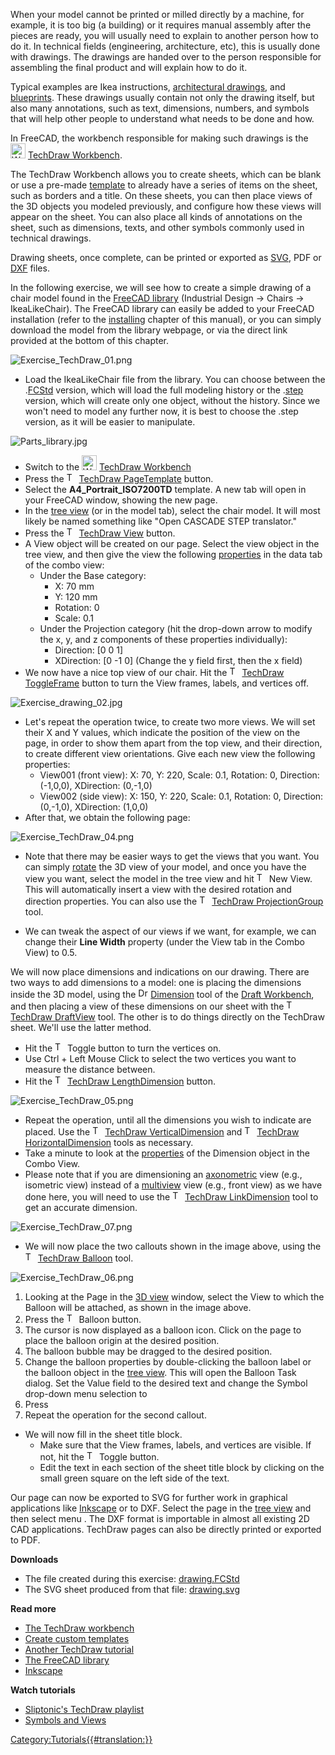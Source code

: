 <languages/>
<translate>

<!--T:28-->
{{Docnav
|[[Manual:Preparing models for 3D printing|Preparing models for 3D printing]]
|[[Manual:BIM modeling|BIM modeling]]
|[[Manual:Introduction|Manual start]]
|IconC=Crystal Clear manual.png
}}

</translate>
{{Manual:TOC}}
<translate>

<!--T:2-->
When your model cannot be printed or milled directly by a machine, for example, it is too big (a building) or it requires manual assembly after the pieces are ready, you will usually need to explain to another person how to do it. In technical fields (engineering, architecture, etc), this is usually done with drawings. The drawings are handed over to the person responsible for assembling the final product and will explain how to do it.

<!--T:3-->
Typical examples are Ikea instructions, [https://en.wikipedia.org/wiki/Architectural_drawing architectural drawings], and [https://en.wikipedia.org/wiki/Blueprint blueprints]. These drawings usually contain not only the drawing itself, but also many annotations, such as text, dimensions, numbers, and symbols that will help other people to understand what needs to be done and how.

<!--T:4-->
In FreeCAD, the workbench responsible for making such drawings is the [[Image:Workbench_TechDraw.svg|24px]] [[TechDraw_Workbench|TechDraw Workbench]]. 

<!--T:5-->
The TechDraw Workbench allows you to create sheets, which can be blank or use a pre-made [[TechDraw_Templates|template]] to already have a series of items on the sheet, such as borders and a title. On these sheets, you can then place views of the 3D objects you modeled previously, and configure how these views will appear on the sheet. You can also place all kinds of annotations on the sheet, such as dimensions, texts, and other symbols commonly used in technical drawings.

<!--T:6-->
Drawing sheets, once complete, can be printed or exported as [https://en.wikipedia.org/wiki/Scalable_Vector_Graphics SVG], PDF or [https://en.wikipedia.org/wiki/AutoCAD_DXF DXF] files.

<!--T:7-->
In the following exercise, we will see how to create a simple drawing of a chair model found in the [https://github.com/FreeCAD/FreeCAD-library FreeCAD library] (Industrial Design → Chairs → IkeaLikeChair). The FreeCAD library can easily be added to your FreeCAD installation (refer to the [[Manual:Installing|installing]] chapter of this manual), or you can simply download the model from the library webpage, or via the direct link provided at the bottom of this chapter.

</translate>
[[Image:Exercise_TechDraw_01.png]]
<translate>

<!--T:9-->
* Load the IkeaLikeChair file from the library. You can choose between the .[[File_Format_FCStd|FCStd]] version, which will load the full modeling history or the .[[STEP|step]] version, which will create only one object, without the history. Since we won't need to model any further now, it is best to choose the .step version, as it will be easier to manipulate.

</translate>
[[Image:Parts_library.jpg]]
<translate>

<!--T:11-->
* Switch to the [[Image:Workbench_TechDraw.svg|24px]] [[TechDraw_Workbench|TechDraw Workbench]]
* Press the [[Image:TechDraw_PageTemplate.svg|16px]] [[TechDraw_PageTemplate|TechDraw PageTemplate]] button.
* Select the '''A4_Portrait_ISO7200TD''' template. A new tab will open in your FreeCAD window, showing the new page.
* In the [[tree view]] (or in the model tab), select the chair model. It will most likely be named something like "Open CASCADE STEP translator."
* Press the [[Image:TechDraw_View.svg|16px]] [[TechDraw_View|TechDraw View]] button.
* A View object will be created on our page. Select the view object in the tree view, and then give the view the following [[TechDraw_View#Properties|properties]] in the data tab of the combo view:
**Under the Base category:
*** X: 70 mm
*** Y: 120 mm
*** Rotation: 0
*** Scale: 0.1
**Under the Projection category (hit the drop-down arrow to modify the x, y, and z components of these properties individually):
*** Direction: [0 0 1]
*** XDirection: [0 -1 0] (Change the y field first, then the x field)
* We now have a nice top view of our chair. Hit the [[Image:TechDraw_ToggleFrame.svg|16px]] [[TechDraw_ToggleFrame|TechDraw ToggleFrame]] button to turn the View frames, labels, and vertices off.

</translate>
[[Image:Exercise_drawing_02.jpg]]
<translate>

<!--T:12-->
* Let's repeat the operation twice, to create two more views. We will set their X and Y values, which indicate the position of the view on the page, in order to show them apart from the top view, and their direction, to create different view orientations. Give each new view the following properties:
** View001 (front view): X: 70, Y: 220, Scale: 0.1, Rotation: 0, Direction: (-1,0,0), XDirection: (0,-1,0)
** View002 (side view): X: 150, Y: 220, Scale: 0.1, Rotation: 0, Direction: (0,-1,0), XDirection: (1,0,0)
* After that, we obtain the following page:

</translate>
[[Image:Exercise_TechDraw_04.png]]
<translate>

<!--T:13-->
* Note that there may be easier ways to get the views that you want. You can simply [[Manual:Navigating in the 3D view|rotate]] the 3D view of your model, and once you have the view you want, select the model in the tree view and hit [[Image:TechDraw_View.svg|16px]] New View. This will automatically insert a view with the desired rotation and direction properties. You can also use the [[Image:TechDraw_ProjectionGroup.svg|16px]] [[TechDraw_ProjectionGroup|TechDraw ProjectionGroup]] tool.

<!--T:30-->
* We can tweak the aspect of our views if we want, for example, we can change their '''Line Width''' property (under the View tab in the Combo View) to 0.5.

<!--T:14-->
We will now place dimensions and indications on our drawing. There are two ways to add dimensions to a model: one is placing the dimensions inside the 3D model, using the [[Image:Draft_Dimension.svg|16px]] [[Draft_Dimension|Dimension]] tool of the [[Draft_Workbench|Draft Workbench]], and then placing a view of these dimensions on our sheet with the [[Image:TechDraw_DraftView.svg|16px]] [[TechDraw_DraftView|TechDraw DraftView]] tool. The other is to do things directly on the TechDraw sheet. We'll use the latter method.

<!--T:15-->
* Hit the [[Image:TechDraw_ToggleFrame.svg|16px]] Toggle button to turn the vertices on.
* Use Ctrl + Left Mouse Click to select the two vertices you want to measure the distance between.
* Hit the [[Image:TechDraw_LengthDimension.svg|16px]] [[TechDraw_LengthDimension|TechDraw LengthDimension]] button.

</translate>
[[Image:Exercise_TechDraw_05.png]]
<translate>

<!--T:19-->
* Repeat the operation, until all the dimensions you wish to indicate are placed. Use the [[Image:TechDraw_VerticalDimension.svg|16px]] [[TechDraw_VerticalDimension|TechDraw VerticalDimension]] and [[Image:TechDraw_HorizontalDimension.svg|16px]] [[TechDraw_HorizontalDimension|TechDraw HorizontalDimension]] tools as necessary. 
* Take a minute to look at the [[TechDraw_LengthDimension#Properties|properties]] of the Dimension object in the Combo View.
* Please note that if you are dimensioning an [https://en.wikipedia.org/wiki/Axonometric_projection axonometric] view (e.g., isometric view) instead of a [https://en.wikipedia.org/wiki/Multiview_projection multiview] view (e.g., front view) as we have done here, you will need to use the [[Image:TechDraw_LinkDimension.svg|16px]] [[TechDraw_LinkDimension|TechDraw LinkDimension]] tool to get an accurate dimension.

</translate>
[[Image:Exercise_TechDraw_07.png]]
<translate>

<!--T:35-->
* We will now place the two callouts shown in the image above, using the [[Image:TechDraw_Balloon.svg|16px]] [[TechDraw_Balloon|TechDraw Balloon]] tool.

</translate>
[[Image:Exercise_TechDraw_06.png]]
<translate>

<!--T:34-->
# Looking at the Page in the [[3D_view|3D view]] window, select the View to which the Balloon will be attached, as shown in the image above.
# Press the [[Image:TechDraw Balloon.svg|16px]] Balloon button.
# The cursor is now displayed as a balloon icon.  Click on the page to place the balloon origin at the desired position.
# The balloon bubble may be dragged to the desired position. 
# Change the balloon properties by double-clicking the balloon label or the balloon object in the [[Tree_view|tree view]]. This will open the Balloon Task dialog. Set the Value field to the desired text and change the Symbol drop-down menu selection to {{MenuCommand|None}} 
# Press {{Button|OK}}
# Repeat the operation for the second callout.
* We will now fill in the sheet title block.
** Make sure that the View frames, labels, and vertices are visible. If not, hit the [[Image:TechDraw_ToggleFrame.svg|16px]] Toggle button.
** Edit the text in each section of the sheet title block by clicking on the small green square on the left side of the text.

<!--T:22-->
Our page can now be exported to SVG for further work in graphical applications like [http://www.inkscape.org Inkscape] or to DXF. Select the page in the [[Tree_view|tree view]] and then select menu {{MenuCommand|File → Export}}. The DXF format is importable in almost all existing 2D CAD applications. TechDraw pages can also be directly printed or exported to PDF.

<!--T:23-->
'''Downloads'''

<!--T:24-->
* The file created during this exercise: [https://github.com/JoshuaCall/FreeCAD-manual/blob/master/files/drawing.FCStd drawing.FCStd]
* The SVG sheet produced from that file: [https://github.com/JoshuaCall/FreeCAD-manual/blob/master/files/drawing.svg drawing.svg]

<!--T:25-->
'''Read more'''

<!--T:26-->
* [[TechDraw_Workbench|The TechDraw workbench]]
* [[TechDraw_TemplateHowTo|Create custom templates]]
* [[Basic_TechDraw_Tutorial|Another TechDraw tutorial]]
* [https://github.com/FreeCAD/FreeCAD-library The FreeCAD library]
* [http://www.inkscape.org Inkscape]

<!--T:31-->
'''Watch tutorials'''
* [https://www.youtube.com/watch?v=7LbOmSGW9F0&list=PLEuOia-QxyFKQnmM1U9yVo7eNrK_Mcln8 Sliptonic's TechDraw playlist]
* [https://www.youtube.com/watch?v=cggBR1Ghq7k Symbols and Views]


<!--T:29-->
{{Docnav
|[[Manual:Preparing models for 3D printing|Preparing models for 3D printing]]
|[[Manual:BIM modeling|BIM modeling]]
|[[Manual:Introduction|Manual start]]
|IconC=Crystal Clear manual.png
}}

</translate>
[[Category:Tutorials{{#translation:}}]]